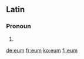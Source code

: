 ==Latin==

===Pronoun===
{{infl|la|pronoun}}

# {{form of|accusative masculine singular|lang=la|is}}

[[de:eum]]
[[fr:eum]]
[[ko:eum]]
[[fi:eum]]